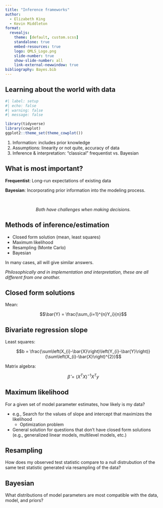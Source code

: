 ```yaml
---
title: "Inference frameworks"
author:
  - Elizabeth King
  - Kevin Middleton
format:
  revealjs:
    theme: [default, custom.scss]
    standalone: true
    embed-resources: true
    logo: QMLS_Logo.png
    slide-number: true
    show-slide-number: all
    link-external-newwindow: true
bibliography: Bayes.bib
---
```


## Learning about the world with data

```r
#| label: setup
#| echo: false
#| warning: false
#| message: false

library(tidyverse)
library(cowplot)
ggplot2::theme_set(theme_cowplot())
```

1. Information: includes prior knowledge
2. Assumptions: linearity or not quite, accuracy of data
3. Inference & interpretation: "classical" frequentist vs. Bayesian


## What is most important?

**Frequentist**: Long-run expectations of existing data

**Bayesian**: Incorporating prior information into the modeling process.

<br />

<center>
*Both have challenges when making decisions.*
</center>


## Methods of inference/estimation

- Closed form solution (mean, least squares)
- Maximum likelihood
- Resampling (Monte Carlo)
- Bayesian

In many cases, all will give similar answers.

*Philosophically and in implementation and interpretation, these are all different from one another.*


## Closed form solutions

Mean:

$$\bar{Y} = \frac{\sum_{i=1}^{n}Y_i}{n}$$


## Bivariate regression slope

Least squares:

$$b = \frac{\sum\left(X_{i}-\bar{X}\right)\left(Y_{i}-\bar{Y}\right)}{\sum\left(X_{i}-\bar{X}\right)^{2}}$$

Matrix algebra:

$$\hat\beta=(X^TX)^{-1}X^Ty$$


## Maximum likelihood

For a given set of model parameter estimates, how likely is my data?

- e.g., Search for the values of slope and intercept that maximizes the likelihood
  - Optimization problem
- General solution for questions that don't have closed form solutions (e.g., generalized linear models, multilevel models, etc.)


## Resampling

How does my observed test statistic compare to a null distrubution of the same test statistic generated via resampling of the data?


## Bayesian

What distributions of model parameters are most compatible with the data, model, and priors?

